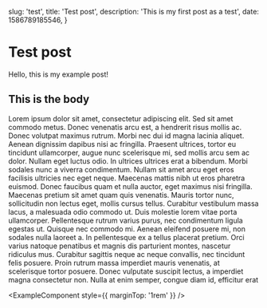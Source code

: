   slug: 'test',
  title: 'Test post',
  description: 'This is my first post as a test',
  date: 1586789185546,
}

# Test post

Hello, this is my example post!

## This is the body

Lorem ipsum dolor sit amet, consectetur adipiscing elit. Sed sit amet commodo metus. Donec venenatis arcu est, a hendrerit risus mollis ac.
Donec volutpat maximus rutrum. Morbi nec dui id magna lacinia aliquet. Aenean dignissim dapibus nisi ac fringilla.
Praesent ultrices, tortor eu tincidunt ullamcorper, augue nunc scelerisque mi, sed mollis arcu sem ac dolor.
Nullam eget luctus odio. In ultrices ultrices erat a bibendum. Morbi sodales nunc a viverra condimentum.
Nullam sit amet arcu eget eros facilisis ultricies nec eget neque. Maecenas mattis nibh ut eros pharetra euismod.
Donec faucibus quam et nulla auctor, eget maximus nisi fringilla. Maecenas pretium sit amet quam quis venenatis. Mauris tortor nunc, sollicitudin non lectus eget, mollis cursus tellus. Curabitur vestibulum massa lacus, a malesuada odio commodo ut. Duis molestie lorem vitae porta ullamcorper. Pellentesque rutrum varius purus, nec condimentum ligula egestas ut. Quisque nec commodo mi.
Aenean eleifend posuere mi, non sodales nulla laoreet a. In pellentesque ex a tellus placerat pretium. Orci varius natoque penatibus et magnis dis parturient montes, nascetur ridiculus mus. Curabitur sagittis neque ac neque convallis, nec tincidunt felis posuere. Proin rutrum massa imperdiet mauris venenatis, at scelerisque tortor posuere. Donec vulputate suscipit lectus, a imperdiet magna consectetur non. Nulla at enim semper, congue diam id, efficitur erat

<ExampleComponent style={{ marginTop: '1rem' }} />
